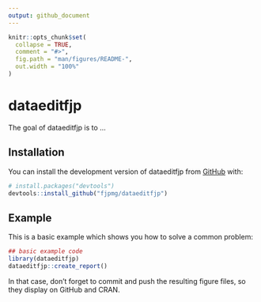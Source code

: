 ```yaml
---
output: github_document
---
```


<!-- README.md is generated from README.Rmd. Please edit that file -->

```r
knitr::opts_chunk$set(
  collapse = TRUE,
  comment = "#>",
  fig.path = "man/figures/README-",
  out.width = "100%"
)
```

# dataeditfjp

<!-- badges: start -->
<!-- badges: end -->

The goal of dataeditfjp is to ...

## Installation

You can install the development version of dataeditfjp from [GitHub](https://github.com/) with:

``` r
# install.packages("devtools")
devtools::install_github("fjpmg/dataeditfjp")
```

## Example

This is a basic example which shows you how to solve a common problem:

```r
## basic example code
library(dataeditfjp)
dataeditfjp::create_report()
```


In that case, don't forget to commit and push the resulting figure files, so they display on GitHub and CRAN.
